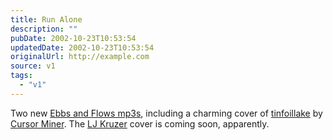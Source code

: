 ```yaml
---
title: Run Alone
description: ""
pubDate: 2002-10-23T10:53:54
updatedDate: 2002-10-23T10:53:54
originalUrl: http://example.com
source: v1
tags:
  - "v1"
---
```


Two new [Ebbs and Flows mp3s][1], including a charming cover of [tinfoillake][2] by [Cursor Miner][3]. The [LJ Kruzer][4] cover is coming soon, apparently.

[1]: http://www.ebbsandflows.co.uk/ "Ebbs and Flows"
[2]: http://www.cursorminer.com/cmmetallyrics.htm#tin "Cursor Miner: tinfoillake lyrics"
[3]: http://www.cursorminer.com
[4]: http://www.ljkruzer.co.uk/
